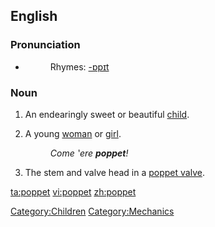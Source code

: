 ==English==

===Pronunciation===
*{{IPA|/ˈpɒ.pɪt/}}
*:Rhymes: [[Rhymes:English:-ɒpɪt|-ɒpɪt]]

===Noun===
{{en-noun}}

# {{informal}} An endearingly sweet or beautiful [[child]].
# {{informal}} A young [[woman]] or [[girl]].
#:''Come ‛ere '''poppet'''!''
# The stem and valve head in a [[poppet valve]].

[[Category:Children]]
[[Category:Mechanics]]

[[ta:poppet]]
[[vi:poppet]]
[[zh:poppet]]